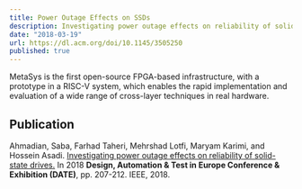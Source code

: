 ```yaml
---
title: Power Outage Effects on SSDs
description: Investigating power outage effects on reliability of solid-state drives
date: "2018-03-19"
url: https://dl.acm.org/doi/10.1145/3505250
published: true
---
```


MetaSys is the first open-source FPGA-based infrastructure, with a prototype in a RISC-V system, 
which enables the rapid implementation and evaluation of a wide range of cross-layer techniques 
in real hardware.


## Publication
Ahmadian, Saba, Farhad Taheri, Mehrshad Lotfi, Maryam Karimi, and Hossein Asadi. 
[Investigating power outage effects on reliability of solid-state drives.](https://arxiv.org/pdf/1805.00140) 
In 2018 **Design, Automation & Test in Europe Conference & Exhibition (DATE)**, pp. 207-212. IEEE, 2018.
